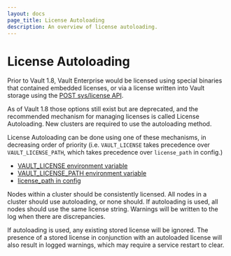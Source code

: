 ```yaml
---
layout: docs
page_title: License Autoloading
description: An overview of license autoloading.
---
```


# License Autoloading

Prior to Vault 1.8, Vault Enterprise would be licensed using special binaries
that contained embedded licenses, or via a license written into Vault storage
using the [POST sys/license API](/api-docs/system/license#install-license).

As of Vault 1.8 those options still exist but are deprecated, and the recommended
mechanism for managing licenses is called License Autoloading. New clusters are
required to use the autoloading method.

License Autoloading can be done using one of these mechanisms, in decreasing order
of priority (i.e. `VAULT_LICENSE` takes precedence over `VAULT_LICENSE_PATH`, which
takes precedence over `license_path` in config.)

- [VAULT_LICENSE environment variable](/docs/commands#vault_license)
- [VAULT_LICENSE_PATH environment variable](/docs/commands#vault_license_path)
- [license_path in config](/docs/configuration#license_path)

Nodes within a cluster should be consistently licensed. All nodes in a cluster
should use autoloading, or none should. If autoloading is used, all nodes should
use the same license string. Warnings will be written to the log when there
are discrepancies.

If autoloading is used, any existing stored license will be ignored. The presence
of a stored license in conjunction with an autoloaded license will also result in
logged warnings, which may require a service restart to clear.
